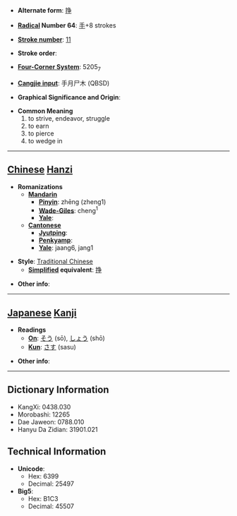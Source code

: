 * '''Alternate form''': [[挣]]

* '''[[Wiktionary:Chinese radical index| Radical]] Number 64''': [[Wiktionary:Chinese radical index 手|手]]+8 strokes

* '''[[Wiktionary:Chinese total strokes index|Stroke number]]''': [[Wiktionary:Chinese total strokes index 11|11]]

* '''Stroke order''': 

* '''[[Wiktionary:Chinese four corner index|Four-Corner System]]''': 5205<sub>7</sub>

* '''[[Wiktionary:Chinese Cangjie index|Cangjie input]]''': 手月尸木 (QBSD)

* '''Graphical Significance and Origin''': 

* '''Common Meaning'''
*#to strive, endeavor, struggle
*# to earn
*# to pierce
*# to wedge in


----

== [[Chinese]] [[Hanzi]] ==

* '''Romanizations'''
** '''[[Mandarin]]'''
*** '''[[Pinyin]]''': zhēng (zheng1)
*** '''[[Wade-Giles]]''': cheng<sup>1</sup>
*** '''[[Yale]]''': 
** '''[[Cantonese]]'''
*** '''[[Jyutping]]''':
*** '''[[Penkyamp]]''': 
*** '''[[Yale]]''': jaang6, jang1

* '''Style''': [[Traditional Chinese]] 
** '''[[Simplified Chinese|Simplified]] equivalent''': [[挣]]

* '''Other info''': 

----

== [[Japanese]] [[Kanji]] ==

* '''Readings'''
** '''[[On]]''': [[そう]] (sō), [[しょう]] (shō)
** '''[[Kun]]''': [[さす]] (sasu)

* '''Other info''':  

----

== Dictionary Information ==

* KangXi: 0438.030
* Morobashi: 12265
* Dae Jaweon: 0788.010
* Hanyu Da Zidian: 31901.021

== Technical Information ==

* '''Unicode''':
** Hex: 6399
** Decimal: 25497
* '''Big5''':
** Hex: B1C3
** Decimal: 45507